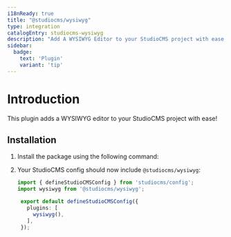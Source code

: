```yaml
---
i18nReady: true
title: "@studiocms/wysiwyg"
type: integration
catalogEntry: studiocms-wysiwyg
description: "Add A WYSIWYG Editor to your StudioCMS project with ease!"
sidebar:
  badge: 
    text: 'Plugin'
    variant: 'tip'
---
```



# Introduction

This plugin adds a WYSIWYG editor to your StudioCMS project with ease!

## Installation

1. Install the package using the following command:

   <PackageManagers pkg="studiocms" type='run' args='add @studiocms/wysiwyg' />

2. Your StudioCMS config should now include `@studiocms/wysiwyg`:

   ```ts twoslash title="studiocms.config.mjs" {2, 6}
   import { defineStudioCMSConfig } from 'studiocms/config';
   import wysiwyg from '@studiocms/wysiwyg';

    export default defineStudioCMSConfig({
      plugins: [
        wysiwyg(),
      ],
    });
   ```
